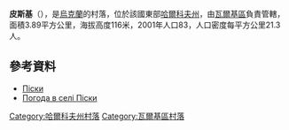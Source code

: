 {{No footnotes|time=2020-10-01T12:05:06+00:00}}
{{coord|49|49|28|N|35|39|55|E|scale:100000_region:UA|display=title}}

'''皮斯基'''（{{lang-uk|Піски}}），是[[烏克蘭|烏克蘭]]的村落，位於該國東部[[哈爾科夫州|哈爾科夫州]]，由[[瓦爾基區|瓦爾基區]]負責管轄，面積3.89平方公里，海拔高度116米，2001年人口83，人口密度每平方公里21.3人。

==參考資料==
* [http://gska2.rada.gov.ua/pls/z7502/A005?rdat1=09.01.2009&rf7571=32610 Піски]{{Dead link|date=2018年6月 |bot=InternetArchiveBot |fix-attempted=no }}
* [http://weather.in.ua/ua/har'kovskaja/20713 Погода в селі Піски]{{Wayback|url=http://weather.in.ua/ua/har%27kovskaja/20713 |date=20160323025049 }}

{{DEFAULTSORT:Піски}}
[[Category:哈爾科夫州村落|Category:哈爾科夫州村落]]
[[Category:瓦爾基區村落|Category:瓦爾基區村落]]


{{Kharkiv-geo-stub}}
